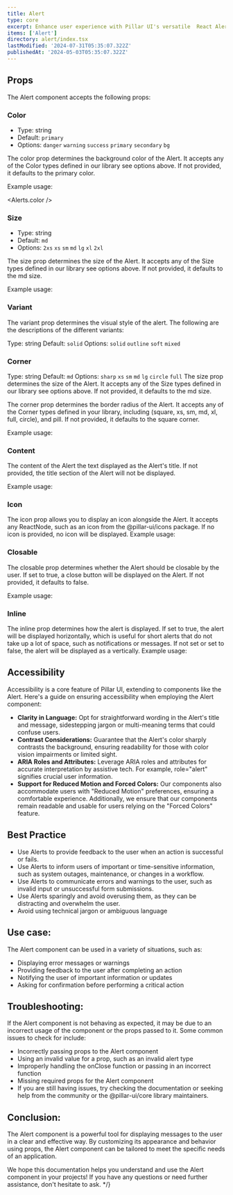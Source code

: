 ```yaml
---
title: Alert
type: core
excerpt: Enhance user experience with Pillar UI's versatile  React Alert component. Easily create customizable alert notifications for your React applications, with various styles, and options for user interaction.
items: ['Alert']
directory: alert/index.tsx
lastModified: '2024-07-31T05:35:07.322Z'
publishedAt: '2024-05-03T05:35:07.322Z'
---
```


## Props

The Alert component accepts the following props:

### Color

- Type: string
- Default: `primary`
- Options: `danger` `warning` `success` `primary` `secondary` `bg`

The color prop determines the background color of the Alert. It accepts any of the Color types defined in our library see options above. If not provided, it defaults to the primary color.

Example usage:

<Alerts.color />

### Size

- Type: string
- Default: `md`
- Options: `2xs` `xs` `sm` `md` `lg` `xl` `2xl`

The size prop determines the size of the Alert. It accepts any of the Size types defined in our library see options above. If not provided, it defaults to the md size.

Example usage:

### Variant

The variant prop determines the visual style of the alert. The following are the descriptions of the different variants:

Type: string
Default: `solid`
Options: `solid` `outline` `soft` `mixed`

### Corner

Type: string
Default: `md`
Options: `sharp` `xs` `sm` `md` `lg` `circle` `full`
The size prop determines the size of the Alert. It accepts any of the Size types defined in our library see options above. If not provided, it defaults to the md size.

The corner prop determines the border radius of the Alert. It accepts any of the Corner types defined in your library, including (square, xs, sm, md, xl, full, circle), and pill. If not provided, it defaults to the square corner.

Example usage:

### Content

The content of the Alert the text displayed as the Alert's title. If not provided, the title section of the Alert will not be displayed.

Example usage:

### Icon

The icon prop allows you to display an icon alongside the Alert. It accepts any ReactNode, such as an icon from the @pillar-ui/icons package. If no icon is provided, no icon will be displayed.
Example usage:

### Closable

The closable prop determines whether the Alert should be closable by the user. If set to true, a close button will be displayed on the Alert. If not provided, it defaults to false.

Example usage:

### Inline

The inline prop determines how the alert is displayed. If set to true, the alert will be displayed horizontally, which is useful for short alerts that do not take up a lot of space, such as notifications or messages. If not set or set to false, the alert will be displayed as a vertically.
Example usage:

## Accessibility

Accessibility is a core feature of Pillar UI, extending to components like the Alert. Here's a guide on ensuring accessibility when employing the Alert component:

- **Clarity in Language:** Opt for straightforward wording in the Alert's title and message, sidestepping jargon or multi-meaning terms that could confuse users.
- **Contrast Considerations:** Guarantee that the Alert's color sharply contrasts the background, ensuring readability for those with color vision impairments or limited sight.
- **ARIA Roles and Attributes:** Leverage ARIA roles and attributes for accurate interpretation by assistive tech. For example, role="alert" signifies crucial user information.
- **Support for Reduced Motion and Forced Colors:** Our components also accommodate users with "Reduced Motion" preferences, ensuring a comfortable experience. Additionally, we ensure that our components remain readable and usable for users relying on the "Forced Colors" feature.

## Best Practice

- Use Alerts to provide feedback to the user when an action is successful or fails.
- Use Alerts to inform users of important or time-sensitive information, such as system outages, maintenance, or changes in a workflow.
- Use Alerts to communicate errors and warnings to the user, such as invalid input or unsuccessful form submissions.
- Use Alerts sparingly and avoid overusing them, as they can be distracting and overwhelm the user.
- Avoid using technical jargon or ambiguous language

## Use case:

The Alert component can be used in a variety of situations, such as:

- Displaying error messages or warnings
- Providing feedback to the user after completing an action
- Notifying the user of important information or updates
- Asking for confirmation before performing a critical action

## Troubleshooting:

If the Alert component is not behaving as expected, it may be due to an incorrect usage of the component or the props passed to it. Some common issues to check for include:

- Incorrectly passing props to the Alert component
- Using an invalid value for a prop, such as an invalid alert type
- Improperly handling the onClose function or passing in an incorrect function
- Missing required props for the Alert component
- If you are still having issues, try checking the documentation or seeking help from the community or the @pillar-ui/core library maintainers.

## Conclusion:

The Alert component is a powerful tool for displaying messages to the user in a clear and effective way. By customizing its appearance and behavior using props, the Alert component can be tailored to meet the specific needs of an application.

We hope this documentation helps you understand and use the Alert component in your projects! If you have any questions or need further assistance, don't hesitate to ask. \*/}
